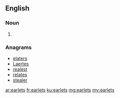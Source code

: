 ==English==

===Noun===
{{head|en|plural}}

# {{context|obsolete|lang=en}} {{plural of|earlet|lang=en}}

===Anagrams===
* [[elaters#English|elaters]]
* [[Laertes#English|Laertes]]
* [[realest#English|realest]]
* [[relates#English|relates]]
* [[stealer#English|stealer]]

[[ar:earlets]]
[[fr:earlets]]
[[ku:earlets]]
[[mg:earlets]]
[[my:earlets]]
